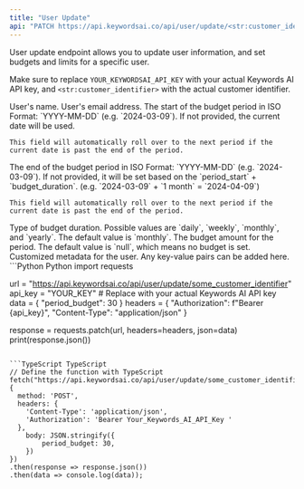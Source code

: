```yaml
---
title: "User Update"
api: "PATCH https://api.keywordsai.co/api/user/update/<str:customer_identifier>"
---
```


User update endpoint allows you to update user information, and set budgets and limits for a specific user. 

Make sure to replace `YOUR_KEYWORDSAI_API_KEY` with your actual Keywords AI API key, and `<str:customer_identifier>` with the actual customer identifier.



<ParamField path="name" type="string">
    User's name.
</ParamField>
<ParamField path="email" type="string">
    User's email address.
</ParamField>
<ParamField path="period_start" type="string">
    The start of the budget period in ISO Format: `YYYY-MM-DD` (e.g. `2024-03-09`). If not provided, the current date will be used.

    This field will automatically roll over to the next period if the current date is past the end of the period.
</ParamField>

<ParamField path="period_end" type="string">
    The end of the budget period in ISO Format: `YYYY-MM-DD` (e.g. `2024-03-09`). If not provided, it will be set based on the `period_start` + `budget_duration`. (e.g. `2024-03-09` + `1 month` = `2024-04-09`)

    This field will automatically roll over to the next period if the current date is past the end of the period.
</ParamField>

<ParamField path="budget_duration" type="string">
    Type of budget duration. Possible values are `daily`, `weekly`, `monthly`, and `yearly`. The default value is `monthly`.
</ParamField>

<ParamField path="period_budget" type="number">
    The budget amount for the period. The default value is `null`, which means no budget is set.
</ParamField>
<ParamField path="metadata" type="object">
    Customized metadata for the user. Any key-value pairs can be added here.
</ParamField>

<RequestExample>
```Python Python
import requests

url = "https://api.keywordsai.co/api/user/update/some_customer_identifier"
api_key = "YOUR_KEY" # Replace with your actual Keywords AI API key
data = {
    "period_budget": 30
}
headers = {
    "Authorization": f"Bearer {api_key}",
    "Content-Type": "application/json"
}

response = requests.patch(url, headers=headers, json=data)
print(response.json())
```

```TypeScript TypeScript
// Define the function with TypeScript
fetch("https://api.keywordsai.co/api/user/update/some_customer_identifier", {
  method: 'POST',
  headers: {
    'Content-Type': 'application/json',
    'Authorization': 'Bearer Your_Keywords_AI_API_Key '
  },
    body: JSON.stringify({
        period_budget: 30,
    })
})
.then(response => response.json())
.then(data => console.log(data));
```

</RequestExample>


